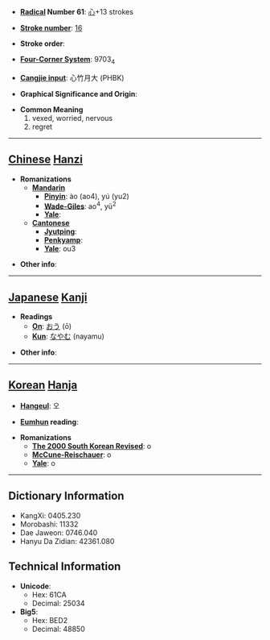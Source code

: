 * '''[[Wiktionary:Chinese radical index| Radical]] Number 61''': [[Wiktionary:Chinese radical index 心|心]]+13 strokes

* '''[[Wiktionary:Chinese total strokes index|Stroke number]]''': [[Wiktionary:Chinese total strokes index 16|16]]

* '''Stroke order''': 

* '''[[Wiktionary:Chinese four corner index|Four-Corner System]]''': 9703<sub>4</sub>

* '''[[Wiktionary:Chinese Cangjie index|Cangjie input]]''': 心竹月大 (PHBK)

* '''Graphical Significance and Origin''': 

* '''Common Meaning'''
*#vexed, worried, nervous
*# regret


----

== [[Chinese]] [[Hanzi]] ==

* '''Romanizations'''
** '''[[Mandarin]]'''
*** '''[[Pinyin]]''': ào (ao4), yú (yu2)
*** '''[[Wade-Giles]]''': ao<sup>4</sup>, yü<sup>2</sup>
*** '''[[Yale]]''': 
** '''[[Cantonese]]'''
*** '''[[Jyutping]]''':
*** '''[[Penkyamp]]''': 
*** '''[[Yale]]''': ou3

* '''Other info''': 

----

== [[Japanese]] [[Kanji]] ==

* '''Readings'''
** '''[[On]]''': [[おう]] (ō)
** '''[[Kun]]''': [[なやむ]] (nayamu)

* '''Other info''':  

----

== [[Korean]] [[Hanja]] ==

* '''[[Hangeul]]''': 오

* '''[[Eumhun]] reading''': 

* '''Romanizations'''
** '''[[The 2000 South Korean Revised Romanization|The 2000 South Korean Revised]]''': o
** '''[[McCune-Reischauer]]''': o
** '''[[Yale]]''': o

----

== Dictionary Information ==

* KangXi: 0405.230
* Morobashi: 11332
* Dae Jaweon: 0746.040
* Hanyu Da Zidian: 42361.080

== Technical Information ==

* '''Unicode''':
** Hex: 61CA
** Decimal: 25034
* '''Big5''':
** Hex: BED2
** Decimal: 48850